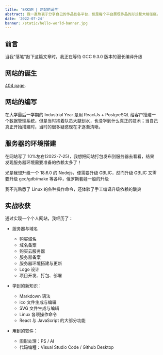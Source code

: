 ```yaml
---
title: 'EXKSM | 网站的诞生'
abstract: 我一直热衷于分享自己的作品到各平台，但是每个平台展现作品的形式都大相径庭。此后我便一直希望能有一个自由存放与展示作品的媒介，因此我便着手打造自己的个人网站。
date: '2022-07-24'
banner: /static/hello-world-banner.jpg
---
```


## 前言

当我"落笔"敲下这篇文章时，我正在等待 GCC 9.3.0 版本的漫长编译升级

## 网站的诞生

[404 page](/404).

## 网站的编写

在大学最后一学期的 Industrial Year 是用 ReactJs + PostgreSQL 给客户搭建一个数据管理系统，但是当时抱着队员大腿划水，也没学到什么真正的技术；当自己真正开始搭建时，当时的很多疑惑现在才逐渐清晰。

## 服务器的环境搭建

在网站写了 10%左右(2022-7-25)，我想把网站打包发布到服务器去看看，结果发现服务器环境需要准备的依赖太多了！

光是我想升级一个 18.6.0 的 Nodejs，便需要升级 GBLIC，然而升级 GBLIC 又需要升级 gcc/gdb/make 等各种，俄罗斯套娃一般的升级

我不光熟悉了 Linux 的各种操作命令，还体验了手工编译升级依赖的酸爽

## 实战收获

通过实现一个个人网站，我经历了：

- 服务器与域名

  - 购买域名
  - 域名备案
  - 购买云服务器
  - 服务器备案
  - 服务器环境搭建与更新
  - Logo 设计
  - 项目开发、打包、部署

- 学到的新知识：

  - Markdown 语法
  - ico 文件生成与编辑
  - SVG 文件生成与编辑
  - Linux 各项操作命令
  - React 与 JavaScript 的大部分功能

- 用到的软件：
  - 图形处理：PS / AI
  - 代码编程：Visual Studio Code / Github Desktop
